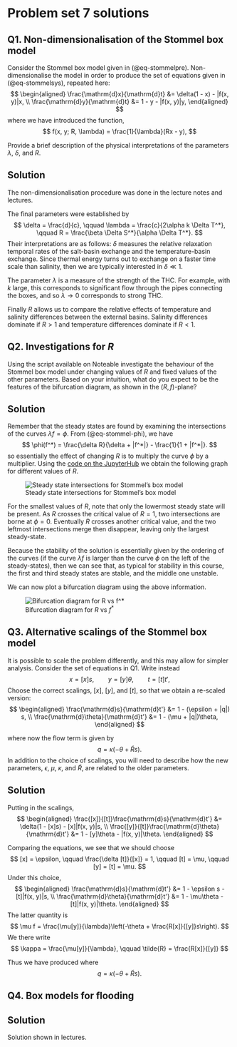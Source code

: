 # Problem set 7 solutions {#sec-ps7sol}

<!-- :::{.callout-tip} -->
<!-- ## Note -->
<!-- This material has not yet been finalised and is still under construction. Once it is covered in lectures, this banner will be replaced. -->
<!-- ::: -->

<!-- ## Q1. Non-dimensionalisation of the ocean model {.unnumbered} -->
<!---->
<!-- Take the ocean model from (@eq-ocean-final-dimensional). Re-scale the salinity and time via -->
<!-- $$ -->
<!-- \Delta S = [\Delta S]x \quad \text{and} \quad -->
<!-- t = [t]t'. -->
<!-- $$  -->
<!-- By choosing appropriate scales, show that the equation can be reduced to the form  -->
<!-- $$ -->
<!-- \dot{x} = \lambda - |1 - x|x -->
<!-- $$  -->
<!-- for the parameter $\lambda$ which you should define. Note that the above quantity $\dot{x}$ refers to differentiation in $t'$. -->
<!---->
<!-- Provide an intuitive interpretation of the parameter $\lambda$.  -->
<!---->
<!-- :::{.callout-note} -->
<!-- ## Solution -->
<!---->
<!-- You can verify that the scales should be chosen according to  -->
<!-- $$ -->
<!-- [\Delta S] = \frac{\alpha \Delta T}{\beta}, \qquad [t] = \frac{1}{2\alpha k |\Delta T|}, \qquad \lambda = \frac{\beta H}{\alpha^2 k \Delta T|\Delta T|}. -->
<!-- $$  -->
<!-- The parameter $\lambda$ measures the balance between virtual salt flux (measured by $H$) and the flux through the capillary pipe connecting boxes (measured via $k\alpha$). -->
<!---->
<!-- Note that under the assumption that $\Delta T = T_2 - T_1 > 0$ (the low latitudes is warmer), then $\lambda > 0$.  -->
<!-- ::: -->
<!---->
<!---->
<!-- ## Q2. Steady states of the reduced model  {.unnumbered} -->
<!---->
<!-- Consider now the reduced model (@eq-ps6-xeqn) and solve for the steady-state solutions (or equilibrium solutions). Assume that $\lambda > 0$ and consider the two cases of $1 - x \geq 0$ and $1 - x < 0$. Show that there are up to three steady states given by  -->
<!---->
<!-- \begin{align} -->
<!-- x_1^* &= \frac{1}{2}(1 + \sqrt{1 + 4 \lambda}), \\ -->
<!-- x_{2,3}^* &= \frac{1}{2}(1 \pm \sqrt{1 - 4\lambda}), -->
<!-- \end{align} -->
<!---->
<!-- and derive conditions for each point to exist.  -->
<!---->
<!-- Next, set $x = x^* + y$ where $x^*$ is one of the three possible steady-state solutions. Show that the perturbation is governed by  -->
<!-- $$ -->
<!-- \dot{y} = \pm (2x^* - 1)y, \qquad x^* \lessgtr 1. -->
<!-- $$  -->
<!-- Conclude that $x_1^*$ is stable, $x_2^*$ is unstable, and $x_3^*$ is stable.  -->
<!---->
<!-- :::{.callout-note} -->
<!-- ## Solution -->
<!---->
<!-- According to the above, we assume that $\lambda > 0$ and so it must be the case that $x > 0$ (it is not hard to relax this assumption and study all possibilities).   -->
<!---->
<!-- First consider $1 - x < 0$ or $x > 1$. The equation to solve is $-x(1-x) = \lambda$. Of the two roots, only the one  -->
<!-- $$ -->
<!-- x_1^* = \frac{1}{2}(1 + \sqrt{1 + 4\lambda}), \qquad \text{for all $\lambda > 0$} -->
<!-- $$  -->
<!-- is relevant since the other root has $x < 0$.  -->
<!---->
<!-- Next consider $1 - x \geq 0$ or $x \leq 1$. So that the equation to solve is $x(1-x) = \lambda$. This yields  -->
<!-- $$ -->
<!-- x_{2,3}^* = \frac{1}{2}(1 \pm \sqrt{1 - 4\lambda}), \qquad \text{for $0 < \lambda \leq 1/4$}. -->
<!-- $$  -->
<!---->
<!-- For the stability analysis, it is useful firstly to write $|1 - x| = c (1 - x)$ for $x \lessgtr 1$ where $c = \pm 1$. Then we can write -->
<!-- $$ -->
<!-- \dot{x} = f(x), \qquad f(x) = \lambda - c(1-x)x. -->
<!-- $$  -->
<!-- Linearisation then means that we can expand $f(x) = f(x^*) + f'(x^*)(x - x^*) + \ldots$. The linearised system is -->
<!-- $$ -->
<!-- \dot{y} = f'(x^*)y = c(2x^* - 1) y \equiv Ay, -->
<!-- $$  -->
<!-- once $f'(x^*)$ has been calculated and simplified.  -->
<!---->
<!-- To check stability, we need only check the sign of $A$. For $x^* > 1$, we have  -->
<!-- $$ -->
<!-- A = -(2x_1^* - 1) = -\sqrt{1 + 4\lambda} < 0, -->
<!-- $$  -->
<!-- so the $x_1^*$ point is linearly stable (since it is associated with exponential decay and $y \to 0$ as $t \to \infty$). Similarly, for the other two,  -->
<!-- $$ -->
<!-- A = (2x^* - 1) = \pm \sqrt{1 - 4\lambda}.  -->
<!-- $$  -->
<!-- The top sign corresponds to $x_2^*$ and since $y \to \infty$ as $t \to \infty$ this point is unstable. However, $x_3^*$ has $A < 0$ so it is stable. -->
<!-- ::: -->
<!---->
<!---->
<!-- ## Q3. Bifurcation diagram for the reduced ocean model {.unnumbered} -->
<!---->
<!-- Based on your work in Q2, plot a bifurcation diagram in the $(\lambda, x^*)$-plane. Use solid and dashed curves to indicate stability.  -->
<!---->
<!-- Does the bifurcation diagram indicate the possibility of tipping points and hysteresis? By considering the interpretation of $\lambda$ and $x^*$, discuss the physical consequences of such behaviour as it relates to the Ocean model. -->
<!---->
<!-- How does this bifurcation diagram compare to the typical bifurcation diagrams studied in the Energy Balance module, such as the one studied in @sec-latitude4 ?  -->
<!---->
<!-- :::{.callout-important} -->
<!-- ## Solution -->
<!---->
<!-- The bifurcation diagram is shown below. Stable solutions are shown solid and unstable dashed. We see that two of the branches only exist for $0 < \lambda < 1/4$, while the topmost branch exists for all $\lambda > 0$. The point $\lambda = 1/4$ corresponds to the tipping point. Indeed, we see hysteresis or non-reversability in the diagram, indicated by the path in red going from A to B to C.  -->
<!---->
<!-- ![Bifurcation diagram](img/2023-05-06-10-20-13.png){#fig-ps6-bif} -->
<!---->
<!-- Interestingly, unlike the bifurcation diagrams shown in previous chapters, the path shown in red indicates that once the top branch is reached, it is not possible to return to the lowermost branch (unless we relax the condition that $\lambda < 0$.  -->
<!---->
<!-- **Edit:** The horizontal axis of the above image is placed incorrectly. It should be placed so that $x_3^* \to 0$ as $\lambda \to 0$.  -->
<!-- ::: -->


## Q1. Non-dimensionalisation of the Stommel box model {.unnumbered}

Consider the Stommel box model given in (@eq-stommelpre). Non-dimensionalise the model in order to produce the set of equations given in (@eq-stommelsys), repeated here: 
$$
\begin{aligned}
\frac{\mathrm{d}x}{\mathrm{d}t} &= \delta(1 - x) - |f(x, y)|x, \\
\frac{\mathrm{d}y}{\mathrm{d}t} &= 1 - y - |f(x, y)|y, 
\end{aligned}
$$
where we have introduced the function,
$$
f(x, y; R, \lambda) = \frac{1}{\lambda}(Rx - y),
$$

Provide a brief description of the physical interpretations of the parameters $\lambda$, $\delta$, and $R$.  

:::{.callout-important collapse=true}
## Solution

The non-dimensionalisation procedure was done in the lecture notes and lectures. 

The final parameters were established by
$$
\delta = \frac{d}{c}, \qquad \lambda = \frac{c}{2\alpha k \Delta T^*}, \qquad R = \frac{\beta \Delta S^*}{\alpha \Delta T^*}.
$$ 
Their interpretations are as follows: $\delta$ measures the relative relaxation temporal rates of the salt-basin exchange and the temperature-basin exchange. Since thermal energy turns out to exchange on a faster time scale than salinity, then we are typically interested in $\delta \ll 1$. 

The parameter $\lambda$ is a measure of the strength of the THC. For example, with $k$ large, this corresponds to significant flow through the pipes connecting the boxes, and so $\lambda \to 0$ corresponds to strong THC. 

Finally $R$ allows us to compare the relative effects of temperature and salinity differences between the external basins. Salinity differences dominate if $R > 1$ and temperature differences dominate if $R < 1$. 
:::


## Q2. Investigations for $R$ {.unnumbered}

Using the script available on Noteable investigate the behaviour of the Stommel box model under changing values of $R$ and fixed values of the other parameters. Based on your intuition, what do you expect to be the features of the bifurcation diagram, as shown in the $(R, f)$-plane? 

:::{.callout-important collapse=true}
## Solution

Remember that the steady states are found by examining the intersections of the curves $\lambda f = \phi$. From (@eq-stommel-phi), we have
$$
\phi(f^*) = \frac{\delta R}{\delta + |f^*|} - \frac{1}{1 + |f^*|}.
$$
so essentially the effect of changing $R$ is to multiply the curve $\phi$ by a multiplier. Using the [code on the JupyterHub](https://maths.jupyterhub.bath.ac.uk/hub/user-redirect/lab/tree/courses/MA30287/notebooks/ps06_solution.ipynb) we obtain the following graph for different values of $R$.  

![Steady state intersections for Stommel's box model](img/2023-05-06-10-45-41.png){#fig-ps6-stommelint}

For the smallest values of $R$, note that only the lowermost steady state will be present. As $R$ crosses the critical value of $R = 1$, two intersections are borne at $\phi = 0$. Eventually $R$ crosses another critical value, and the two leftmost intersections merge then disappear, leaving only the largest steady-state. 

Because the stability of the solution is essentially given by the ordering of the curves (if the curve $\lambda f$ is larger than the curve $\phi$ on the left of the steady-states), then we can see that, as typical for stability in this course, the first and third steady states are stable, and the middle one unstable. 

We can now plot a bifurcation diagram using the above information.

![Bifurcation diagram for $R$ vs $f^*$](img/2023-05-06-10-54-41.png){#fig-ps6-R}
:::


## Q3. Alternative scalings of the Stommel box model {.unnumbered}

It is possible to scale the problem differently, and this may allow for simpler analysis. Consider the set of equations in Q1. Write instead
$$
x = [x] s, \qquad y = [y] \theta, \qquad t = [t] t',
$$ 
Choose the correct scalings, $[x]$, $[y]$, and $[t]$, so that we obtain a re-scaled version: 
$$
\begin{aligned}
\frac{\mathrm{d}s}{\mathrm{d}t'} &= 1 - (\epsilon + |q|) s, \\
\frac{\mathrm{d}\theta}{\mathrm{d}t'} &= 1 - (\mu + |q|)\theta,
\end{aligned}
$$

where now the flow term is given by 
$$
q = \kappa(-\theta + \tilde{R}s).
$$ 
In addition to the choice of scalings, you will need to describe how the new parameters, $\epsilon$, $\mu$, $\kappa$, and $\tilde{R}$, are related to the older parameters.


:::{.callout-important collapse=true}
## Solution

Putting in the scalings, 
$$
\begin{aligned}
\frac{[x]}{[t]}\frac{\mathrm{d}s}{\mathrm{d}t'} &= \delta(1 - [x]s) - [x]|f(x, y)|s, \\
\frac{[y]}{[t]}\frac{\mathrm{d}\theta}{\mathrm{d}t'} &= 1 - [y]\theta - |f(x, y)|\theta.
\end{aligned}
$$

Comparing the equations, we see that we should choose
$$
[x] = \epsilon, \qquad \frac{\delta [t]}{[x]} = 1, \qquad [t] = \mu, \qquad [y] = [t] = \mu.
$$ 
Under this choice, 
$$
\begin{aligned}
\frac{\mathrm{d}s}{\mathrm{d}t'} &= 1 - \epsilon s - [t]|f(x, y)|s, \\
\frac{\mathrm{d}\theta}{\mathrm{d}t'} &= 1 - \mu\theta - [t]|f(x, y)|\theta.
\end{aligned}
$$
The latter quantity is 
$$
\mu f = \frac{\mu[y]}{\lambda}\left(-\theta + \frac{R[x]}{[y]}s\right).
$$
We there write 
$$
\kappa =  \frac{\mu[y]}{\lambda}, \qquad \tilde{R} = \frac{R[x]}{[y]}
$$ 

Thus we have produced
\begin{align}
\frac{\mathrm{d}s}{\mathrm{d}t'} &= 1 - \epsilon s - |q|s, \\
\frac{\mathrm{d}\theta}{\mathrm{d}t'} &= 1 - \mu\theta - |q|\theta.
\end{align}
where
$$
q = \kappa(-\theta + \tilde{R}s). 
$$ 

:::


## Q4. Box models for flooding {.unnumbered}

:::{.callout-important collapse=true}
## Solution

Solution shown in lectures.
:::


